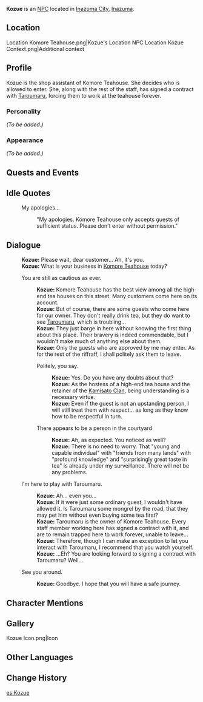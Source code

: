 {{Meta
<!-- REMOVE THIS TEMPLATE AFTER ADDING MISSING INFO -->
|missing_NPC_profile  = yes
}}
{{Character Infobox
|type             = NPC
|image            = NPC Kozue.png
|realname         = 
|region           = Inazuma
|affiliation      = Komore Teahouse
|title            = Shop Assistant, [[Komore Teahouse]]
|voiceCN          = 
|voiceJP          = 
|dialoguereward   = 
}}
'''Kozue''' {{Lang|ja=梢}}  is an [[NPC]] located in [[Inazuma City]], [[Inazuma]].

==Location==
<gallery>
Location Komore Teahouse.png|Kozue's Location
NPC Location Kozue Context.png|Additional context
</gallery>

==Profile==
<!-- detailed story/lore information goes here -->
Kozue is the shop assistant of Komore Teahouse. She decides who is allowed to enter. She, along with the rest of the staff, has signed a contract with [[Taroumaru]], forcing them to work at the teahouse forever.

===Personality===
''(To be added.)''

===Appearance===
''(To be added.)''

==Quests and Events==
{{Quests and Events}}

==Idle Quotes==
{{Dialogue start}}
: {{DIcon|Idle}} My apologies...
:: {{A|VO Kozue 01.ogg}} "My apologies. Komore Teahouse only accepts guests of sufficient status. Please don't enter without permission."
{{Dialogue end}}

==Dialogue==
{{Dialogue start}}
:'''Kozue:''' Please wait, dear customer... Ah, it's you.
:'''Kozue:''' What is your business in [[Komore Teahouse]] today?
:{{DIcon}} You are still as cautious as ever.
::'''Kozue:''' Komore Teahouse has the best view among all the high-end tea houses on this street. Many customers come here on its account.
::'''Kozue:''' But of course, there are some guests who come here for our owner. They don't really drink tea, but they do want to see [[Taroumaru]], which is troubling...
::'''Kozue:''' They just barge in here without knowing the first thing about this place. Their bravery is indeed commendable, but I wouldn't make much of anything else about them.
::'''Kozue:''' Only the guests who are approved by me may enter. As for the rest of the riffraff, I shall politely ask them to leave.
::{{DIcon}} Politely, you say.
:::'''Kozue:''' Yes. Do you have any doubts about that?
:::'''Kozue:''' As the hostess of a high-end tea house and the retainer of the [[Kamisato Clan]], being understanding is a necessary virtue.
:::'''Kozue:''' Even if the guest is not an upstanding person, I will still treat them with respect... as long as they know how to be respectful in turn.
::{{DIcon}} There appears to be a {{sic|odds}} person in the courtyard
:::'''Kozue:''' Ah, as expected. You noticed as well?
:::'''Kozue:''' There is no need to worry. That "young and capable individual" with "friends from many lands" with "profound knowledge" and "surprisingly great taste in tea" is already under my surveillance. There will not be any problems.
:{{DIcon}} I'm here to play with Taroumaru.
::'''Kozue:''' Ah... even you...
::'''Kozue:''' If it were just some ordinary guest, I wouldn't have allowed it. Is Taroumaru some mongrel by the road, that they may pet him without even buying some tea first?
::'''Kozue:''' Taroumaru is the owner of Komore Teahouse. Every staff member working here has signed a contract with it, and are to remain trapped here to work forever, unable to leave...
::'''Kozue:''' Therefore, though I can make an exception to let you interact with Taroumaru, I recommend that you watch yourself.
::'''Kozue:''' ...Eh? You are looking forward to signing a contract with Taroumaru? Well...
:{{DIcon}} See you around.
::'''Kozue:''' Goodbye. I hope that you will have a safe journey.
{{Dialogue end}}
<!-- datamined line:
Kozue: My apologies, but Komore Teahouse does not just serve anyone. Please leave.
-->

==Character Mentions==
{{Character Mentions}}

==Gallery==
<gallery>
Kozue Icon.png|Icon
</gallery>

==Other Languages==
{{Other Languages
|default_hidden = 1
|en      = Kozue
|zhs     = 梢
|zhs_rm  = Shāo
|zht     = 梢
|zht_rm  = Shāo
|ja      = 梢
|ja_rm   = Kozue
|ko      = 코즈에
|ko_rm   = Kojeu'e
|es      = Kozue
|fr      = Kozue
|ru      = Кодзуэ
|th      = Kozue
|vi      = Kozue
|de      = Kozue
|id      = Kozue
|pt      = Kozue
|tr      = Kozue
|it      = Kozue
}}

==Change History==
{{Change History|2.0}}
<!--
==References==
{{Reflist}}
-->
[[es:Kozue]]